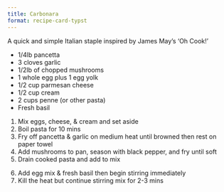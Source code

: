 ```yaml
---
title: Carbonara
format: recipe-card-typst
---
```


`#line(length: 75%)`{=typst}

A quick and simple Italian staple inspired by James May's 'Oh Cook!'

`#text(1.5em)[#underline[Ingredients]]`{=typst}

- 1/4lb pancetta
- 3 cloves garlic
- 1/2lb of chopped mushrooms
- 1 whole egg plus 1 egg yolk
- 1/2 cup parmesan cheese
- 1/2 cup cream
- 2 cups penne (or other pasta)
- Fresh basil

`#text(1.5em)[#underline[Directions]]`{=typst}

1. Mix eggs, cheese, & cream and set aside
2. Boil pasta for 10 mins
3. Fry off pancetta & garlic on medium heat until browned then rest on paper towel
4. Add mushrooms to pan, season with black pepper, and fry until soft
5. Drain cooked pasta and add to mix
```{=typst}
#block(inset: 0.25em)[#text(weight: "bold", size: 2em)[Carbonara (cont.)]]
#line(length: 75%)
```
6. Add egg mix & fresh basil then begin stirring immediately
7. Kill the heat but continue stirring mix for 2-3 mins
